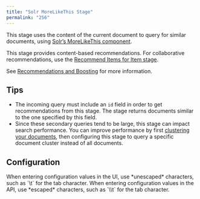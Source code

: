 ```yaml
---
title: "Solr MoreLikeThis Stage"
permalink: "256"
---
```


This stage uses the content of the current document to query for similar documents, using [Solr’s MoreLikeThis component](/solr-reference-guide/9110/more-like-this).

This stage provides content-based recommendations. For collaborative recommendations, use the [Recommend Items for Item stage](/fusion-ai/4.2/514/recommend-items-for-item-stage).

See [Recommendations and Boosting](/fusion-ai/4.2/482/recommendations-and-boosting) for more information.

## Tips

* The incoming query must include an `id` field in order to get recommendations from this stage. The stage returns documents similar to the one specified by this field.
* Since these secondary queries tend to be large, this stage can impact search performance. You can improve performance by first [clustering your documents](/fusion-ai/4.2/582/document-clustering-jobs), then configuring this stage to query a specific document cluster instead of all documents.

## Configuration

<Tip>
When entering configuration values in the UI, use *unescaped* characters, such as `\t` for the tab character. When entering configuration values in the API, use *escaped* characters, such as `\\t` for the tab character.
</Tip>


<SchemaParamFields schema={schema}/>
